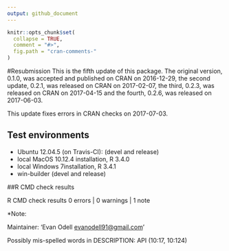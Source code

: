 ```yaml
---
output: github_document
---
```


<!-- cran-comments.md is generated from cran-comments.Rmd . Please edit that file -->

```r
knitr::opts_chunk$set(
  collapse = TRUE,
  comment = "#>",
  fig.path = "cran-comments-"
)
```

#Resubmission 
This is the fifth update of this package. The original version, 0.1.0, was accepted and published on CRAN on 2016-12-29, the second update, 0.2.1, was released on CRAN on 2017-02-07, the third, 0.2.3, was released on CRAN on 2017-04-15 and the fourth, 0.2.6, was released on  	2017-06-03.

This update fixes errors in CRAN checks on 2017-07-03. 

## Test environments

* Ubuntu 12.04.5 (on Travis-CI): (devel and release)
* local MacOS 10.12.4 installation, R 3.4.0
* local Windows 7installation, R 3.4.1
* win-builder (devel and release)

##R CMD check results

R CMD check results
0 errors | 0 warnings | 1 note

*Note: 

Maintainer: 'Evan Odell <evanodell91@gmail.com>'

Possibly mis-spelled words in DESCRIPTION:
  API (10:17, 10:124)
